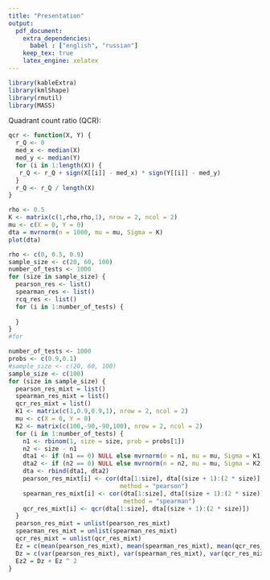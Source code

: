 ```yaml
---
title: "Presentation"
output:
  pdf_document:
    extra_dependencies:
      babel : ["english", "russian"]
    keep_tex: true
    latex_engine: xelatex
---
```


```r
library(kableExtra)
library(kmlShape)
library(rmutil)
library(MASS)
```

Quadrant count ratio (QCR):
```r
qcr <- function(X, Y) {
  r_Q <- 0
  med_x <- median(X)
  med_y <- median(Y)
  for (i in 1:length(X)) {
   r_Q <- r_Q + sign(X[[i]] - med_x) * sign(Y[[i]] - med_y)
  }
  r_Q <- r_Q / length(X)
}
```



```r
rho <- 0.5
K <- matrix(c(1,rho,rho,1), nrow = 2, ncol = 2)
mu <- c(X = 0, Y = 0)
dta = mvrnorm(n = 1000, mu = mu, Sigma = K)
plot(dta)
```

```r
rho <- c(0, 0.5, 0.9)
sample_size <- c(20, 60, 100)
number_of_tests <- 1000
for (size in sample_size) {
  pearson_res <- list()
  spearman_res <- list()
  rcq_res <- list()
  for (i in 1:number_of_tests) {
    
  }
}
#for 
```

```r
number_of_tests <- 1000
probs <- c(0.9,0.1)
#sample_size <- c(20, 60, 100)
sample_size <- c(100)
for (size in sample_size) {
  pearson_res_mixt = list()
  spearman_res_mixt = list()
  qcr_res_mixt = list()
  K1 <- matrix(c(1,0.9,0.9,1), nrow = 2, ncol = 2)
  mu <- c(X = 0, Y = 0)
  K2 <- matrix(c(100,-90,-90,100), nrow = 2, ncol = 2)
  for (i in 1:number_of_tests) {
    n1 <- rbinom(1, size = size, prob = probs[1])
    n2 <- size - n1
    dta1 <- if (n1 == 0) NULL else mvrnorm(n = n1, mu = mu, Sigma = K1)
    dta2 <- if (n2 == 0) NULL else mvrnorm(n = n2, mu = mu, Sigma = K2)
    dta <- rbind(dta1, dta2)
    pearson_res_mixt[i] <- cor(dta[1:size], dta[(size + 1):(2 * size)], 
                               method = "pearson")
    spearman_res_mixt[i] <- cor(dta[1:size], dta[(size + 1):(2 * size)],
                                method = "spearman")
    qcr_res_mixt[i] <- qcr(dta[1:size], dta[(size + 1):(2 * size)])
  }
  pearson_res_mixt = unlist(pearson_res_mixt)
  spearman_res_mixt = unlist(spearman_res_mixt)
  qcr_res_mixt = unlist(qcr_res_mixt)
  Ez = c(mean(pearson_res_mixt), mean(spearman_res_mixt), mean(qcr_res_mixt))
  Dz = c(var(pearson_res_mixt), var(spearman_res_mixt), var(qcr_res_mixt))
  Ez2 = Dz + Ez ^ 2
}
```


